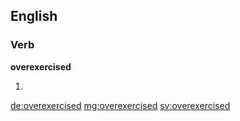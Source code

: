 ==English==

===Verb===
'''overexercised'''

# {{en-past of|overexercise}}

[[de:overexercised]]
[[mg:overexercised]]
[[sv:overexercised]]